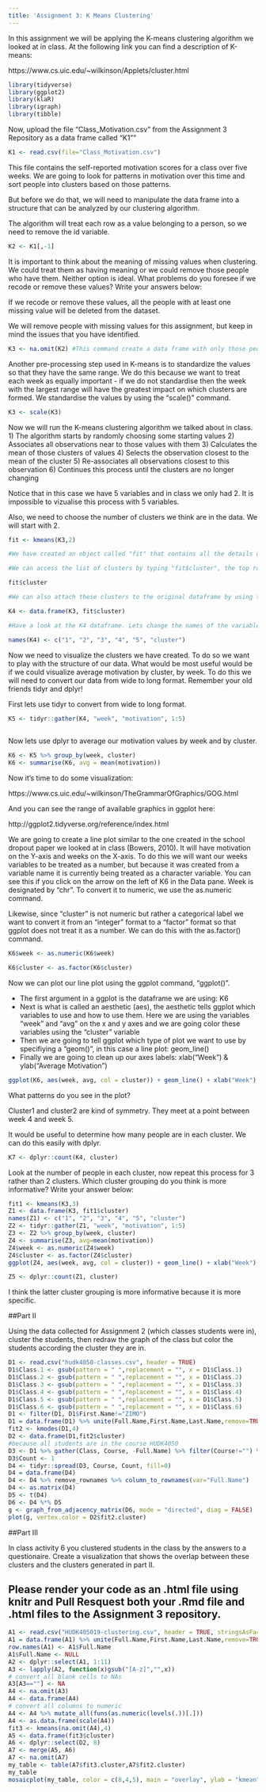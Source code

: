```yaml
---
title: 'Assignment 3: K Means Clustering'
---
```


In this assignment we will be applying the K-means clustering algorithm we looked at in class. At the following link you can find a description of K-means:

https://www.cs.uic.edu/~wilkinson/Applets/cluster.html


```r
library(tidyverse)
library(ggplot2)
library(klaR)
library(igraph)
library(tibble)
```

Now, upload the file "Class_Motivation.csv" from the Assignment 3 Repository as a data frame called "K1""
```r
K1 <- read.csv(file="Class_Motivation.csv")
```

This file contains the self-reported motivation scores for a class over five weeks. We are going to look for patterns in motivation over this time and sort people into clusters based on those patterns.

But before we do that, we will need to manipulate the data frame into a structure that can be analyzed by our clustering algorithm.

The algorithm will treat each row as a value belonging to a person, so we need to remove the id variable.

```r

K2 <- K1[,-1]

```

It is important to think about the meaning of missing values when clustering. We could treat them as having meaning or we could remove those people who have them. Neither option is ideal. What problems do you foresee if we recode or remove these values? Write your answers below:

If we recode or remove these values, all the people with at least one missing value will be deleted from the dataset.

We will remove people with missing values for this assignment, but keep in mind the issues that you have identified.


```r

K3 <- na.omit(K2) #This command create a data frame with only those people with no missing values. It "omits" all rows with missing values, also known as a "listwise deletion". EG - It runs down the list deleting rows as it goes.

```

Another pre-processing step used in K-means is to standardize the values so that they have the same range. We do this because we want to treat each week as equally important - if we do not standardise then the week with the largest range will have the greatest impact on which clusters are formed. We standardise the values by using the "scale()" command.

```r

K3 <- scale(K3)

```


Now we will run the K-means clustering algorithm we talked about in class. 
1) The algorithm starts by randomly choosing some starting values 
2) Associates all observations near to those values with them
3) Calculates the mean of those clusters of values
4) Selects the observation closest to the mean of the cluster
5) Re-associates all observations closest to this observation
6) Continues this process until the clusters are no longer changing

Notice that in this case we have 5 variables and in class we only had 2. It is impossible to vizualise this process with 5 variables.

Also, we need to choose the number of clusters we think are in the data. We will start with 2.

```r

fit <- kmeans(K3,2)

#We have created an object called "fit" that contains all the details of our clustering including which observations belong to each cluster.

#We can access the list of clusters by typing "fit$cluster", the top row corresponds to the original order the rows were in. Notice we have deleted some rows.

fit$cluster

#We can also attach these clusters to the original dataframe by using the "data.frame" command to create a new data frame called K4.

K4 <- data.frame(K3, fit$cluster)

#Have a look at the K4 dataframe. Lets change the names of the variables to make it more convenient with the names() command.

names(K4) <- c("1", "2", "3", "4", "5", "cluster")

```

Now we need to visualize the clusters we have created. To do so we want to play with the structure of our data. What would be most useful would be if we could visualize average motivation by cluster, by week. To do this we will need to convert our data from wide to long format. Remember your old friends tidyr and dplyr!

First lets use tidyr to convert from wide to long format.
```r

K5 <- tidyr::gather(K4, "week", "motivation", 1:5)
  
```

Now lets use dplyr to average our motivation values by week and by cluster.

```r

K6 <- K5 %>% group_by(week, cluster)
K6 <- summarise(K6, avg = mean(motivation))

```

Now it's time to do some visualization: 

https://www.cs.uic.edu/~wilkinson/TheGrammarOfGraphics/GOG.html

And you can see the range of available graphics in ggplot here:

http://ggplot2.tidyverse.org/reference/index.html

We are going to create a line plot similar to the one created in the school dropout paper we looked at in class (Bowers, 2010). It will have motivation on the Y-axis and weeks on the X-axis. To do this we will want our weeks variables to be treated as a number, but because it was created from a variable name it is currently being treated as a character variable. You can see this if you click on the arrow on the left of K6 in the Data pane. Week is designated by "chr". To convert it to numeric, we use the as.numeric command. 

Likewise, since "cluster" is not numeric but rather a categorical label we want to convert it from an "integer" format to a "factor" format so that ggplot does not treat it as a number. We can do this with the as.factor() command.

```r

K6$week <- as.numeric(K6$week)

K6$cluster <- as.factor(K6$cluster)

```

Now we can plot our line plot using the ggplot command, "ggplot()".

- The first argument in a ggplot is the dataframe we are using: K6
- Next is what is called an aesthetic (aes), the aesthetic tells ggplot which variables to use and how to use them. Here we are using the variables "week" and "avg" on the x and y axes and we are going color these variables using the "cluster" variable
- Then we are going to tell ggplot which type of plot we want to use by specifiying a "geom()", in this case a line plot: geom_line()
- Finally we are going to clean up our axes labels: xlab("Week") & ylab("Average Motivation")

```r

ggplot(K6, aes(week, avg, col = cluster)) + geom_line() + xlab("Week") + ylab("Average Motivation")

```

What patterns do you see in the plot?

Cluster1 and cluster2 are kind of symmetry. They meet at a point between week 4 and week 5.

It would be useful to determine how many people are in each cluster. We can do this easily with dplyr.

```r

K7 <- dplyr::count(K4, cluster)

```

Look at the number of people in each cluster, now repeat this process for 3 rather than 2 clusters. Which cluster grouping do you think is more informative? Write your answer below:

```r

fit1 <- kmeans(K3,3)
Z1 <- data.frame(K3, fit1$cluster)
names(Z1) <- c("1", "2", "3", "4", "5", "cluster")
Z2 <- tidyr::gather(Z1, "week", "motivation", 1:5)
Z3 <- Z2 %>% group_by(week, cluster)
Z4 <- summarise(Z3, avg=mean(motivation))
Z4$week <- as.numeric(Z4$week)
Z4$cluster <- as.factor(Z4$cluster)
ggplot(Z4, aes(week, avg, col = cluster)) + geom_line() + xlab("Week") + ylab("Average Motivation")

```

```r
Z5 <- dplyr::count(Z1, cluster)
```
I think the latter cluster grouping is more informative because it is more specific.

##Part II

Using the data collected for Assignment 2 (which classes students were in), cluster the students, then redraw the graph of the class but color the students according the cluster they are in.

```R
D1 <- read.csv("hudk4050-classes.csv", header = TRUE)
D1$Class.1 <- gsub(pattern = " ",replacement = "", x = D1$Class.1)
D1$Class.2 <- gsub(pattern = " ",replacement = "", x = D1$Class.2)
D1$Class.3 <- gsub(pattern = " ",replacement = "", x = D1$Class.3)
D1$Class.4 <- gsub(pattern = " ",replacement = "", x = D1$Class.4)
D1$Class.5 <- gsub(pattern = " ",replacement = "", x = D1$Class.5)
D1$Class.6 <- gsub(pattern = " ",replacement = "", x = D1$Class.6)
D1 <- filter(D1, D1$First.Name!="ZIMO")
D1 = data.frame(D1) %>% unite(Full.Name,First.Name,Last.Name,remove=TRUE,sep=" ")
fit2 <- kmodes(D1,4)
D2 <- data.frame(D1,fit2$cluster)
#because all students are in the course HUDK4050
D3 <- D1 %>% gather(Class, Course, -Full.Name) %>% filter(Course!="") %>% filter(Course!="HUDK4050") %>% dplyr::select(1,3)
D3$Count <- 1
D4 <- tidyr::spread(D3, Course, Count, fill=0)
D4 = data.frame(D4)
D4 <- D4 %>% remove_rownames %>% column_to_rownames(var="Full.Name")
D4 <- as.matrix(D4)
D5 <- t(D4)
D6 <- D4 %*% D5
g <- graph_from_adjacency_matrix(D6, mode = "directed", diag = FALSE)
plot(g, vertex.color = D2$fit2.cluster)

```



##Part III

In class activity 6 you clustered students in the class by the answers to a questionaire. Create a visualization that shows the overlap between these clusters and the clusters generated in part II.

## Please render your code as an .html file using knitr and Pull Resquest both your .Rmd file and .html files to the Assignment 3 repository.

```R
A1 <- read.csv("HUDK405019-clustering.csv", header = TRUE, stringsAsFactors = FALSE)
A1 = data.frame(A1) %>% unite(Full.Name,First.Name,Last.Name,remove=TRUE,sep=" ")
row.names(A1) <- A1$Full.Name
A1$Full.Name <- NULL
A2 <- dplyr::select(A1, 1:11)
A3 <- lapply(A2, function(x)gsub("[A-z]","",x))
# convert all blank cells to NAs
A3[A3==""] <- NA
A4 <- na.omit(A3)
A4 <- data.frame(A4)
# convert all columns to numeric
A4 <- A4 %>% mutate_all(funs(as.numeric(levels(.))[.]))
A4 <- as.data.frame(scale(A4))
fit3 <- kmeans(na.omit(A4),4)
A5 <- data.frame(fit3$cluster)
A6 <- dplyr::select(D2, 8)
A7 <- merge(A5, A6)
A7 <- na.omit(A7)
my_table <- table(A7$fit3.cluster,A7$fit2.cluster)
my_table
mosaicplot(my_table, color = c(8,4,5), main = "overlay", ylab = "kmean", xlab = "kmode")

```

